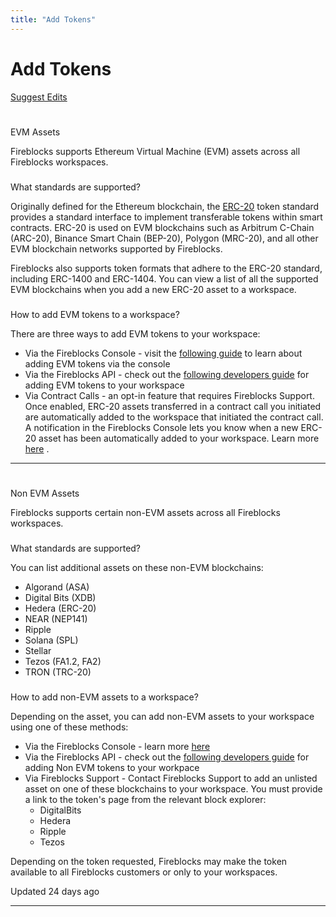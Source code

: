 ```yaml
---
title: "Add Tokens"
---
```

  
  # Add Tokens

[Suggest Edits](/edit/add-your-tokens-1)

# 

EVM Assets

[](#evm-assets)

Fireblocks supports Ethereum Virtual Machine (EVM) assets across all Fireblocks workspaces.

### 

What standards are supported?

[](#what-standards-are-supported)

Originally defined for the Ethereum blockchain, the [ERC-20](https://eips.ethereum.org/EIPS/eip-20) token standard provides a standard interface to implement transferable tokens within smart contracts. ERC-20 is used on EVM blockchains such as Arbitrum C-Chain (ARC-20), Binance Smart Chain (BEP-20), Polygon (MRC-20), and all other EVM blockchain networks supported by Fireblocks.

Fireblocks also supports token formats that adhere to the ERC-20 standard, including ERC-1400 and ERC-1404. You can view a list of all the supported EVM blockchains when you add a new ERC-20 asset to a workspace.

### 

How to add EVM tokens to a workspace?

[](#how-to-add-evm-tokens-to-a-workspace)

There are three ways to add EVM tokens to your workspace:

*   Via the Fireblocks Console - visit the [following guide](https://support.fireblocks.io/hc/en-us/articles/5601259928220-Adding-EVM-assets-to-a-workspace) to learn about adding EVM tokens via the console
*   Via the Fireblocks API - check out the [following developers guide](/reference/add-your-tokens) for adding EVM tokens to your workspace
*   Via Contract Calls - an opt-in feature that requires Fireblocks Support. Once enabled, ERC-20 assets transferred in a contract call you initiated are automatically added to the workspace that initiated the contract call. A notification in the Fireblocks Console lets you know when a new ERC-20 asset has been automatically added to your workspace. Learn more [here](https://support.fireblocks.io/hc/en-us/articles/5601259928220-Adding-EVM-assets-to-a-workspace) .

  

* * *

# 

Non EVM Assets

[](#non-evm-assets)

Fireblocks supports certain non-EVM assets across all Fireblocks workspaces.

### 

What standards are supported?

[](#what-standards-are-supported-1)

You can list additional assets on these non-EVM blockchains:

*   Algorand (ASA)
*   Digital Bits (XDB)
*   Hedera (ERC-20)
*   NEAR (NEP141)
*   Ripple
*   Solana (SPL)
*   Stellar
*   Tezos (FA1.2, FA2)
*   TRON (TRC-20)

### 

How to add non-EVM assets to a workspace?

[](#how-to-add-non-evm-assets-to-a-workspace)

Depending on the asset, you can add non-EVM assets to your workspace using one of these methods:

*   Via the Fireblocks Console - learn more [here](https://support.fireblocks.io/hc/en-us/articles/6641659764508-Adding-non-EVM-assets-to-a-workspace)
*   Via the Fireblocks API - check out the [following developers guide](/reference/add-your-tokens) for adding Non EVM tokens to your workpace
*   Via Fireblocks Support - Contact Fireblocks Support to add an unlisted asset on one of these blockchains to your workspace. You must provide a link to the token's page from the relevant block explorer:
    *   DigitalBits
    *   Hedera
    *   Ripple
    *   Tezos

Depending on the token requested, Fireblocks may make the token available to all Fireblocks customers or only to your workspaces.

Updated 24 days ago

* * *